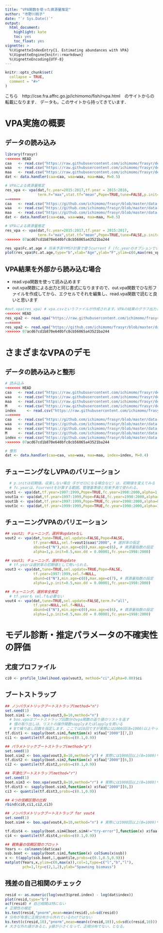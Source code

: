 ```yaml
---
title: "VPA関数を使った資源量推定"
author: "市野川桃子"
date: "`r Sys.Date()`"
output:
  html_document:
    highlight: kate
    toc: yes
    toc_float: yes
vignette: >
  %\VignetteIndexEntry{1. Estimating abundances with VPA}
  %\VignetteEngine{knitr::rmarkdown}
  %\VignetteEncoding{UTF-8}
---
```


```r
knitr::opts_chunk$set(
  collapse = TRUE,
  comment = "#>"
)
```

こちら　http://cse.fra.affrc.go.jp/ichimomo/fish/rvpa.html　のサイトからの転載になります．
データも，このサイトから持ってきています．

# VPA実施の概要
## データの読み込み
```r
library(frasyr)
<<<<<<< HEAD
caa   <- read.csv("https://raw.githubusercontent.com/ichimomo/frasyr/dev/data-raw/ex2_caa.csv",  row.names=1)
waa   <- read.csv("https://raw.githubusercontent.com/ichimomo/frasyr/dev/data-raw/ex2_waa.csv",  row.names=1)
maa   <- read.csv("https://raw.githubusercontent.com/ichimomo/frasyr/dev/data-raw/ex2_maa.csv",  row.names=1)
dat <- data.handler(caa=caa, waa=waa, maa=maa, M=0.5)

# VPAによる資源量推定
res_vpa <- vpa(dat,fc.year=2015:2017,tf.year = 2015:2016,
               term.F="max",stat.tf="mean",Pope=TRUE,tune=FALSE,p.init=0.5)
=======
caa   <- read.csv("https://github.com/ichimomo/frasyr/blob/master/data-raw/ex2_caa.csv",  row.names=1)
waa   <- read.csv("https://github.com/ichimomo/frasyr/blob/master/data-raw/ex2_waa.csv",  row.names=1)
maa   <- read.csv("https://github.com/ichimomo/frasyr/blob/master/data-raw/ex2_maa.csv",  row.names=1)
dat <- data.handler(caa=caa, waa=waa, maa=maa, M=0.5)

# VPAによる資源量推定
res_vpa <- vpa(dat,fc.year=2015:2017,tf.year = 2015:2017,
               term.F="max",stat.tf="mean",Pope=TRUE,tune=FALSE,p.init=1.0)
>>>>>>> 07acd67cd1b870e640bfc8cb56065a43521ba244

res_vpa$Fc.at.age # 将来予測やMSY計算で使うcurrent F (fc.yearのオプションでいつのFの平均かが指定される)
plot(res_vpa$Fc.at.age,type="b",xlab="Age",ylab="F",ylim=c(0,max(res_vpa$Fc.at.age)))
```

## VPA結果を外部から読み込む場合

- read.vpa関数を使って読み込めます
- out.vpa関数による出力と同じ書式になりますので、out.vpa関数でひな形ファイルを作成してから、エクセルでそれを編集し、read.vpa関数で読むと良いと思います

```r
#out.vpa(res_vpa) # vpa.csvというファイルが作成されます。VPAの結果のグラフ出力となるvpa.pdfも出力されます。
<<<<<<< HEAD
res_vpa2 <- read.vpa("https://raw.githubusercontent.com/ichimomo/frasyr/dev/data-raw/ex2_vpa.csv") # vpa.csvを編集後、read.vpa関数で読み込みます
=======
res_vpa2 <- read.vpa("https://github.com/ichimomo/frasyr/blob/master/data-raw/ex2_vpa.csv") # vpa.csvを編集後、read.vpa関数で読み込みます
>>>>>>> 07acd67cd1b870e640bfc8cb56065a43521ba244
```

# さまざまなVPAのデモ

## データの読み込みと整形
```r
# 読み込み
<<<<<<< HEAD
caa   <- read.csv("https://raw.githubusercontent.com/ichimomo/frasyr/dev/data-raw/ex1_caa.csv",  row.names=1)
waa   <- read.csv("https://raw.githubusercontent.com/ichimomo/frasyr/dev/data-raw/ex1_waa.csv",  row.names=1)
maa   <- read.csv("https://raw.githubusercontent.com/ichimomo/frasyr/dev/data-raw/ex1_maa.csv",  row.names=1)
M     <- read.csv("https://raw.githubusercontent.com/ichimomo/frasyr/dev/data-raw/ex1_M.csv",  row.names=1)
index     <- read.csv("https://raw.githubusercontent.com/ichimomo/frasyr/dev/data-raw/ex1_index.csv",  row.names=1)
=======
caa   <- read.csv("https://github.com/ichimomo/frasyr/blob/master/data-raw/ex1_caa.csv",  row.names=1)
waa   <- read.csv("https://github.com/ichimomo/frasyr/blob/master/data-raw/ex1_waa.csv",  row.names=1)
maa   <- read.csv("https://github.com/ichimomo/frasyr/blob/master/data-raw/ex1_maa.csv",  row.names=1)
M     <- read.csv("https://github.com/ichimomo/frasyr/blob/master/data-raw/ex1_M.csv",    row.names=1)
index <- read.csv("https://github.com/ichimomo/frasyr/blob/master/data-raw/ex1_index.csv",row.names=1)
>>>>>>> 07acd67cd1b870e640bfc8cb56065a43521ba244

# 整形
dat <- data.handler(caa=caa, waa=waa, maa=maa, index=index, M=0.4)
```

## チューニングなしVPAのバリエーション 
```r
  # p.initは初期値。収束しない場合（Fがゼロになる場合など）は、初期値を変えてみる
  # fc.yearは、Fcurrentを計算する範囲。管理基準値と将来予測で使われる。
vout1 <- vpa(dat,tf.year=1997:1999,Pope=TRUE,fc.year=1998:2000,alpha=1,p.init=0.5) 
vout1a <- vpa(dat,tf.year=1997:1999,Pope=FALSE,fc.year=1998:2000,alpha=1,p.init=0.5)
vout1b <- vpa(dat,tf.year=1997:1999,Pope=TRUE,fc.year=1998:2000,alpha=0.5,p.init=0.5)
vout1c <- vpa(dat,tf.year=1999:1999,Pope=TRUE,fc.year=1998:2000,alpha=1,p.init=0.5) 
```

## チューニングVPAのバリエーション
```r
## vout2; チューニング，選択率updateなし
vout2 <- vpa(dat,tune=TRUE,sel.update=FALSE,Pope=FALSE,
             tf.year=NULL,sel.f=vout1$saa$"2000", # 選択率の仮定
             abund=c("N"),min.age=c(0),max.age=c(6), # 資源量指数の設定
             alpha=1,p.init=0.5,max.dd = 0.00001,fc.year=1998:2000)

## vout3; チューニング，選択率update
  # tf.yearは選択率の初期値として用いられる。
vout3 <- vpa(dat,tune=TRUE,sel.update=TRUE,Pope=FALSE,
             tf.year=1997:1999,sel.f=NULL, 
             abund=c("N"),min.age=c(0),max.age=c(7), # 資源量指数の設定
             alpha=1,p.init=0.5,max.dd = 0.00001,fc.year=1998:2000)

## チューニング，選択率全推定
  # tf.yearも sel.fも必要ない
vout4 <- vpa(dat,tune=TRUE,sel.update=FALSE,term.F="all",
             tf.year=NULL,sel.f=NULL,
             abund=c("N"),min.age=c(0),max.age=c(6), # 資源量指数の設定
             alpha=1,p.init=0.5,max.dd = 0.00001,fc.year=1998:2000)
```

# モデル診断・推定パラメータの不確実性の評価

## 尤度プロファイル
```r
ci0 <- profile_likelihood.vpa(vout3, method="ci",Alpha=0.80)$ci
```

## ブートストラップ
```r
## ノンパラメトリックブートストラップ(method="n")
set.seed(1)
boot.sim1 <- boo.vpa(vout3,B=10,method="n")
  # boo.vpaはブートストラップ回数分のvpa関数の返り値のリストを返す
  # 値の取り出しは、リストの操作関数sapplyまたはlapplyを用いる
  # Bで繰り返し回数を指定します．ここでは10回ですが実際には1000回(B=1000)以上やってください
tf.dist1 <- sapply(boot.sim1,function(x) x$faa["2000"][7,])
ci1 <- quantile(tf.dist1,probs=c(0.1,0.9))

## パラメトリックブートストラップ(method="p")
set.seed(1)
boot.sim2 <- boo.vpa(vout3,B=10,method="p") # 実際には1000回以上(B=1000)やってください
tf.dist2 <- sapply(boot.sim2,function(x) x$faa["2000"][6,])
ci2 <- quantile(tf.dist2,probs=c(0.1,0.9))

## 平滑化ブートストラップ(method="r")
set.seed(1) 
boot.sim3 <- boo.vpa(vout3,B=10,method="r") # 実際には1000回以上(B=1000)やってください
tf.dist3 <- sapply(boot.sim3,function(x) x$faa["2000"][6,])
ci3 <- quantile(tf.dist3,probs=c(0.1,0.9))

## 4つの信頼区間の比較
rbind(ci0,ci1,ci2,ci3)

## ノンパラメトリックブートストラップ for vout4
set.seed(1)
boot.sim4 <- boo.vpa(vout4,B=10,method="n") # 実際には1000回以上(B=1000)やってください

tf.dist4 <- sapply(boot.sim4[boot.sim4!="try-error"],function(x) x$faa["2000"][7,])
ci4 <- quantile(tf.dist4,probs=c(0.1,0.9))

## 親魚量の信頼区間のプロット
Years <- colnames(dat$caa)
ssb.boot <- sapply(boot.sim1,function(x) colSums(x$ssb))
x <- t(apply(ssb.boot,1,quantile,probs=c(0.1,0.5,0.9)))
matplot(Years,x,ylim=c(0,max(x)),col=1,type=c("l","b","l"),
        pch=1,lty=c(2,1,2),ylab="Spawning biomass")
```

## 残差の自己相関のチェック
```r
resid <- as.numeric(log(vout3$pred.index) - log(dat$index))
plot(resid,type="b")
acf(resid) # 自己相関は特にない
# 正規性の検定
ks.test(resid,"pnorm",mean=mean(resid),sd=sd(resid))
# 分布が有意に正規分布から外れているわけではない
ks.test(c(resid,10),"pnorm",mean=mean(c(resid,10)),sd=sd(c(resid,10)))
# 大きな外れ値があると、p値が小さくなって、正規分布でない、となる。
```

